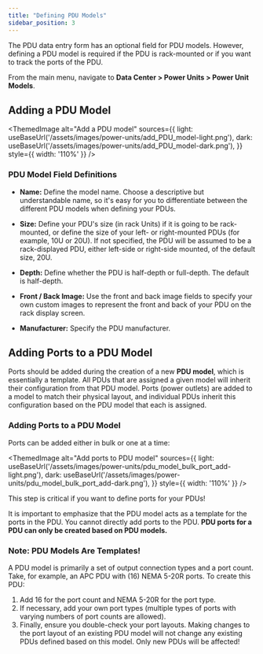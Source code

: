 ```yaml
---
title: "Defining PDU Models"
sidebar_position: 3
---
```



The PDU data entry form has an optional field for PDU models. However, defining a PDU model is required if the PDU is rack-mounted or if you want to track the ports of the PDU.

From the main menu, navigate to **Data Center > Power Units > Power Unit Models**.

## Adding a PDU Model

<ThemedImage
  alt="Add a PDU model"
  sources={{
    light: useBaseUrl('/assets/images/power-units/add_PDU_model-light.png'),
    dark: useBaseUrl('/assets/images/power-units/add_PDU_model-dark.png'),
  }}
  style={{ width: '110%' }}
/>

### PDU Model Field Definitions

- **Name:** Define the model name. Choose a descriptive but understandable name, so it's easy for you to differentiate between the different PDU models when defining your PDUs.
    
- **Size:** Define your PDU's size (in rack Units) if it is going to be rack-mounted, or define the size of your left- or right-mounted PDUs (for example, 10U or 20U). If not specified, the PDU will be assumed to be a rack-displayed PDU, either left-side or right-side mounted, of the default size, 20U.
    
- **Depth:** Define whether the PDU is half-depth or full-depth. The default is half-depth.
    
- **Front / Back Image:** Use the front and back image fields to specify your own custom images to represent the front and back of your PDU on the rack display screen.
    
- **Manufacturer:** Specify the PDU manufacturer.
    

## Adding Ports to a PDU Model

Ports should be added during the creation of a new **PDU model**, which is essentially a template. All PDUs that are assigned a given model will inherit their configuration from that PDU model. Ports (power outlets) are added to a model to match their physical layout, and individual PDUs inherit this configuration based on the PDU model that each is assigned.

### Adding Ports to a PDU Model

Ports can be added either in bulk or one at a time:

<ThemedImage
  alt="Add ports to PDU model"
  sources={{
    light: useBaseUrl('/assets/images/power-units/pdu_model_bulk_port_add-light.png'),
    dark: useBaseUrl('/assets/images/power-units/pdu_model_bulk_port_add-dark.png'),
  }}
  style={{ width: '110%' }}
/>

This step is critical if you want to define ports for your PDUs!

It is important to emphasize that the PDU model acts as a template for the ports in the PDU. You cannot directly add ports to the PDU. **PDU ports for a PDU can only be created based on PDU models.**

### Note: PDU Models Are Templates!

A PDU model is primarily a set of output connection types and a port count. Take, for example, an APC PDU with (16) NEMA 5-20R ports. To create this PDU:

1. Add 16 for the port count and NEMA 5-20R for the port type.
2. If necessary, add your own port types (multiple types of ports with varying numbers of port counts are allowed).
3. Finally, ensure you double-check your port layouts. Making changes to the port layout of an existing PDU model will not change any existing PDUs defined based on this model. Only new PDUs will be affected!

